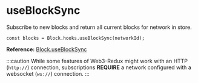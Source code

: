 # useBlockSync

Subscribe to new blocks and return all current blocks for network in store.

```tsx
const blocks = Block.hooks.useBlockSync(networkId);
```

**Reference:** [Block.useBlockSync](#)

:::caution
While some features of Web3-Redux might work with an HTTP (`http://`) connection, subscriptions **REQUIRE** a network configured with a websocket (`ws://`) connection.
:::
